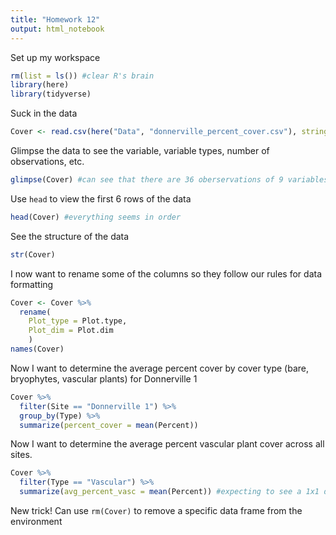 ```yaml
---
title: "Homework 12"
output: html_notebook
---
```


Set up my workspace 
```r
rm(list = ls()) #clear R's brain
library(here)
library(tidyverse)
```


Suck in the data
```r
Cover <- read.csv(here("Data", "donnerville_percent_cover.csv"), stringsAsFactors = TRUE) #tells R that character data are factors 
```


Glimpse the data to see the variable, variable types, number of observations, etc. 
```r
glimpse(Cover) #can see that there are 36 oberservations of 9 variables
```


Use `head` to view the first 6 rows of the data
```r
head(Cover) #everything seems in order
```


See the structure of the data
```r
str(Cover)
```


I now want to rename some of the columns so they follow our rules for data formatting
```r
Cover <- Cover %>% 
  rename(
    Plot_type = Plot.type,
    Plot_dim = Plot.dim
    )
names(Cover)
```


Now I want to determine the average percent cover by cover type (bare, bryophytes, vascular plants) for Donnerville 1
```r
Cover %>%
  filter(Site == "Donnerville 1") %>%
  group_by(Type) %>%
  summarize(percent_cover = mean(Percent)) 
```


Now I want to determine the average percent vascular plant cover across all sites.
```r
Cover %>%
  filter(Type == "Vascular") %>%
  summarize(avg_percent_vasc = mean(Percent)) #expecting to see a 1x1 data frame
```

New trick! Can use `rm(Cover)` to remove a specific data frame from the environment 

